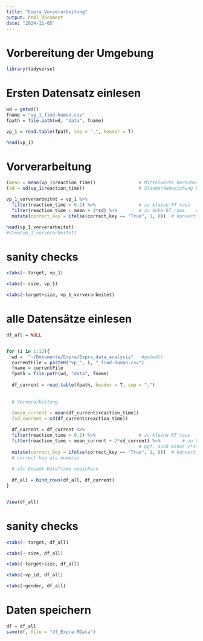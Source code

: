```yaml
---
title: "Expra_Vorverarbeitung"
output: html_document
date: "2024-11-05"
---
```


# Vorbereitung der Umgebung

```r
library(tidyverse)
```

# Ersten Datensatz einlesen

```r
wd = getwd()
fname = "vp_1_find-human.csv"
fpath = file.path(wd, "data", fname)

vp_1 = read.table(fpath, sep = ",", header = T)

head(vp_1)

```


# Vorverarbeitung

```r
(mean = mean(vp_1$reaction_time))                # Mittelwerte berechnen
(sd = sd(vp_1$reaction_time))                    # Standardabweichung berechnen

vp_1_vorverarbeitet = vp_1 %>%
  filter(reaction_time > 0.2) %>%                # zu kleine RT raus
  filter(reaction_time < mean + 2*sd) %>%        # zu hohe RT raus    # ggf. auch minus 2*sd
  mutate(correct_key = ifelse(correct_key == "True", 1, 0))  # konvertiert "True" zu 1 und "False" zu 0  # correct key als numeric

head(vp_1_vorverarbeitet)
#View(vp_1_vorverarbeitet)
```


# sanity checks

```r
xtabs(~ target, vp_1)

xtabs(~ size, vp_1)

xtabs(~target+size, vp_1_vorverarbeitet)
```

# alle Datensätze einlesen

```r
df_all = NULL


for (i in 1:12){
  wd =  "~/Dokumente/Expra/Expra_data_analysis"   #getwd()
  currentFile = paste0("vp_", i, "_find-human.csv")
  fname = currentFile
  fpath = file.path(wd, "data", fname)
  
  df_current = read.table(fpath, header = T, sep = ",")
  
  
  # Vorverarbeitung
  
  (mean_current = mean(df_current$reaction_time))
  (sd_current = sd(df_current$reaction_time))

  df_current = df_current %>%
  filter(reaction_time > 0.2) %>%                # zu kleine RT raus
  filter(reaction_time < mean_current + 2*sd_current) %>%        # zu hohe RT raus
                                                 # ggf. auch minus 2*sd
  mutate(correct_key = ifelse(correct_key == "True", 1, 0))  # konvertiert "True" zu 1 und "False" zu 0  # Error?
  # correct key als numeric
  
  # als Gesamt-Dataframe speichern
  
  df_all = bind_rows(df_all, df_current)
}


View(df_all)
```

# sanity checks

```r
xtabs(~ target, df_all)

xtabs(~ size, df_all)

xtabs(~target+size, df_all)

xtabs(~vp_id, df_all)

xtabs(~gender, df_all)
```


# Daten speichern

```r
df = df_all
save(df, file = "df_Expra.RData")
```

